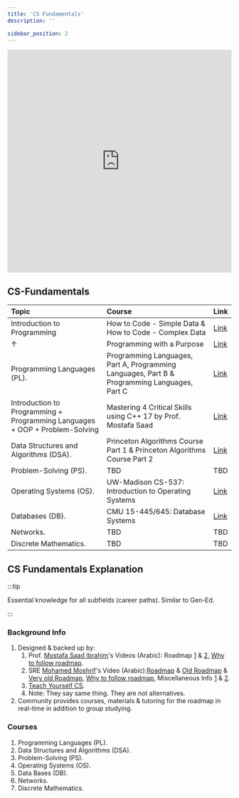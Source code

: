 ```yaml
---
title: 'CS Fundamentals'
description: ''

sidebar_position: 2
---
```


<iframe src="https://roadmap.sh/r/embed?id=657732ed5145316d25eb0387" width="100%" height="500px" frameBorder="0"
></iframe>

## CS-Fundamentals

| Topic                                                                       | Course                                                                                       | Link                                                                   |
| :-------------------------------------------------------------------------- | :------------------------------------------------------------------------------------------- | :--------------------------------------------------------------------- |
| Introduction to Programming                                                 | How to Code - Simple Data & How to Code - Complex Data                                       | [Link](/resources/core/programming/introduction-to-programming)        |
| ↑                                                                           | Programming with a Purpose                                                                   | [Link](/resources/core/programming/programming-with-a-purpose)         |
| Programming Languages (PL).                                                 | Programming Languages, Part A, Programming Languages, Part B & Programming Languages, Part C | [Link](/resources/core/programming/programming-languages)              |
| Introduction to Programming + Programming Languages + OOP + Problem-Solving | Mastering 4 Critical Skills using C++ 17 by Prof. Mostafa Saad                               | [Link](/resources/core/programming/course-dr-mostafa-saad-udemy)       |
| Data Structures and Algorithms (DSA).                                       | Princeton Algorithms Course Part 1 & Princeton Algorithms Course Part 2                      | [Link](/resources/core/datastructures-and-algorithms/course-princeton) |
| Problem-Solving (PS).                                                       | TBD                                                                                          | TBD                                                                    |
| Operating Systems (OS).                                                     | UW-Madison CS-537: Introduction to Operating Systems                                         | [Link](/resources/core/operating-systems/uw-madison-cs-537)                      |
| Databases (DB).                                                             | CMU 15-445/645: Database Systems                                                             | [Link](/resources/core/databases/cmu-15-445-645)                             |
| Networks.                                                                   | TBD                                                                                          | TBD                                                                    |
| Discrete Mathematics.                                                       | TBD                                                                                          | TBD                                                                    |

## CS Fundamentals Explanation

:::tip

Essential knowledge for all subfields (career paths). Similar to Gen-Ed.

:::

### Background Info

1. Designed & backed up by:
    1. Prof. [Mostafa Saad Ibrahim](https://www.linkedin.com/in/mostafasaad/)'s Videos (Arabic): Roadmap [1](https://youtu.be/JkcmNrdhjMs) & [2](https://youtu.be/b56XFMNEzAs), [Why to follow roadmap](https://youtu.be/-oORn0GOWe4).
    2. SRE [Mohamed Moshrif](https://www.linkedin.com/in/mmeshref/)'s Video (Arabic):[Roadmap](https://youtu.be/RAHNZhcoi_Q) & [Old Roadmap](https://youtu.be/jZIXKlSJcrc) & [Very old Roadmap](https://www.facebook.com/watch/?ref=search&v=2050195395035796&external_log_id=c27c284f-d228-4e39-9c4d-1447de1697be&q=mohamed%20moshrif), [Why to follow roadmap](https://youtu.be/aKv3QNiB1NU), Miscellaneous Info [1](https://www.facebook.com/mmoshrif/videos/344220917562967/?__tn__=%2CO-R) & [2](https://www.facebook.com/watch/live/?ref=watch_permalink&v=2172114902843844).
    3. [Teach Yourself CS](https://teachyourselfcs.com/).
    4. Note: They say same thing. They are not alternatives.
2. Community provides courses, materials & tutoring for the roadmap in real-time in addition to group studying.

### Courses

1. Programming Languages (PL).
2. Data Structures and Algorithms (DSA).
3. Problem-Solving (PS).
4. Operating Systems (OS).
5. Data Bases (DB).
6. Networks.
7. Discrete Mathematics.

